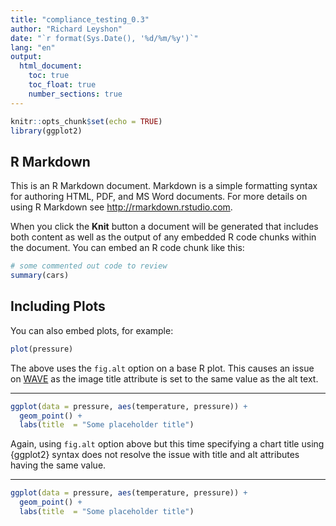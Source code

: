 ```yaml
---
title: "compliance_testing_0.3"
author: "Richard Leyshon"
date: "`r format(Sys.Date(), '%d/%m/%y')`"
lang: "en"
output:
  html_document:
    toc: true
    toc_float: true
    number_sections: true
---
```




```r
knitr::opts_chunk$set(echo = TRUE)
library(ggplot2)
```

## R Markdown

This is an R Markdown document. Markdown is a simple formatting syntax for authoring HTML, PDF, and MS Word documents. For more details on using R Markdown see <http://rmarkdown.rstudio.com>.

When you click the **Knit** button a document will be generated that includes both content as well as the output of any embedded R code chunks within the document. You can embed an R code chunk like this:

```r
# some commented out code to review
summary(cars)
```

## Including Plots

You can also embed plots, for example:

```r
plot(pressure)
```

The above uses the `fig.alt` option on a base R plot. This causes an issue on [WAVE](https://wave.webaim.org/report#/https://datasciencecampus.github.io/DSCA_WCAG-2.1-Compliance/) as the image title attribute is set to the same value as the alt text.

***

```r

ggplot(data = pressure, aes(temperature, pressure)) +
  geom_point() +
  labs(title  = "Some placeholder title")
```

Again, using `fig.alt` option above but this time specifying a chart title using {ggplot2} syntax does not resolve the issue with title and alt attributes having the same value. 

***

```r

ggplot(data = pressure, aes(temperature, pressure)) +
  geom_point() +
  labs(title  = "Some placeholder title")
```
